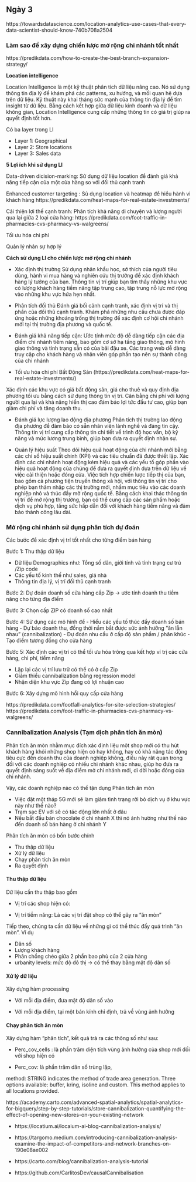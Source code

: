 ## Ngày 3 {-}


https://towardsdatascience.com/location-analytics-use-cases-that-every-data-scientist-should-know-740b708a2504

### Làm sao để xây dựng chiến lược mở rộng chi nhánh tốt nhất {-}

https://predikdata.com/how-to-create-the-best-branch-expansion-strategy/

**Location intelligence**

Location Intelligence là một kỹ thuật phân tích dữ liệu nâng cao. Nó sử dụng thông tin địa lý để khám phá các patterns, xu hướng, và mối quan hệ dựa trên dữ liệu. Kỹ thuật này khai tháng sức mạnh của thông tin địa lý để tìm insight từ dữ liệu. Bằng cách kết hợp giữa dữ liệu kinh doanh và dữ liệu không gian, Location Intelligence cung cấp những thông tin có giá trị giúp ra quyết định tốt hơn.

Có ba layer trong LI

- Layer 1: Geographical
- Layer 2: Store locations
- Layer 3: Sales data

**5 Lợi ích khi sử dụng LI**

Data-driven dicision-marking: Sử dụng dữ liệu location để đánh giá khả năng tiếp cận của một cửa hàng so với đối thủ cạnh tranh


Enhanced customer targeting : Sủ dụng location và heatmap để hiểu hành vi khách hàng https://predikdata.com/heat-maps-for-real-estate-investments/

Cải thiện lợi thế cạnh tranh:  Phân tích khả năng di chuyện và lượng người qua lại giữa 2 loại cửa hàng: https://predikdata.com/foot-traffic-in-pharmacies-cvs-pharmacy-vs-walgreens/

Tối ưu hóa chi phí

Quản lý nhân sự hợp lý


**Cách sử dụng LI cho chiến lược mở rộng chi nhánh**

- Xác định thị trường 
Sử dụng nhân khẩu học, sở thích của người tiêu dùng, hành vi mua hàng và nghiên cứu thị trường để xác định khách hàng lý tưởng của bạn. Thông tin vị trí giúp bạn tìm thấy những khu vực có lượng khách hàng tiềm năng tập trung cao, tập trung nỗ lực mở rộng vào những khu vực hứa hẹn nhất.

- Phân tích đối thủ
Đánh giá bối cảnh cạnh tranh, xác định vị trí và thị phần của đối thủ cạnh tranh. Khám phá những nhu cầu chưa được đáp ứng hoặc những khoảng trống thị trường để xác định cơ hội chi nhánh mới tại thị trường địa phương và quốc tế.

- Đánh giá khả năng tiếp cận:
Ước tính mức độ dễ dàng tiếp cận các địa điểm chi nhánh tiềm năng, bao gồm cơ sở hạ tầng giao thông, mô hình giao thông và tình trạng sẵn có của bãi đậu xe. Các trang web dễ dàng truy cập cho khách hàng và nhân viên góp phần tạo nên sự thành công của chi nhánh

- Tối ưu hóa chi phí Bất Động Sản (https://predikdata.com/heat-maps-for-real-estate-investments/)

Xác định các khu vực có giá bất động sản, giá cho thuê và quy định địa phương tối ưu bằng cách sử dụng thông tin vị trí. Cân bằng chi phí với lượng người qua lại và khả năng hiển thị cao đảm bảo lợi tức đầu tư cao, giúp bạn giảm chi phí và tăng doanh thu.

- Đánh giá lực lượng lao động địa phương
Phân tích thị trường lao động địa phương để đảm bảo có sẵn nhân viên lành nghề và đáng tin cậy. Thông tin vị trí cung cấp thông tin chi tiết về trình độ học vấn, bộ kỹ năng và mức lương trung bình, giúp bạn đưa ra quyết định nhân sự.

- Quản lý hiệu suất
Theo dõi hiệu quả hoạt động của chi nhánh mới bằng các chỉ số hiệu suất chính (KPI) và các tiêu chuẩn đã được thiết lập. Xác định các chi nhánh hoạt động kém hiệu quả và các yếu tố góp phần vào hiệu quả hoạt động của chúng để đưa ra quyết định dựa trên dữ liệu về việc cải thiện hoặc đóng cửa. Việc tích hợp chiến lược tiếp thị của bạn, bao gồm cả phương tiện truyền thông xã hội, với thông tin vị trí cho phép bạn thâm nhập các thị trường mới, nhắm mục tiêu vào các doanh nghiệp nhỏ và thúc đẩy mở rộng quốc tế. Bằng cách khai thác thông tin vị trí để mở rộng thị trường, bạn có thể cung cấp các sản phẩm hoặc dịch vụ phù hợp, tăng sức hấp dẫn đối với khách hàng tiềm năng và đảm bảo thành công lâu dài.


### Mở rộng chi nhánh sử dụng phân tích dự đoán {-}

Các bước để xác định vị trí tốt nhất cho từng điểm bán hàng

Bước 1: Thu thập dữ liệu

- Dữ liệu Demographics như: Tổng số dân, giới tính và tình trạng cư trú /Zip code
- Các yếu tố kinh thế như sales, giá nhà
- Thông tin địa lý, vị trí đối thủ cạnh tranh

Bước 2: Dự đoán doanh số cửa hàng cấp Zip -> ước tính doanh thu tiềm năng cho từng địa điểm

Bước 3: Chọn cấp ZIP có doanh số cao nhất

Bước 4: Sử dụng các mô hình để
- Hiểu các yếu tố thúc đẩy doanh số bán hàng
- Dự báo doanh thu, đồng thời nắm bắt được sức ảnh hưởng "ăn lẫn nhau" (cannibalization)
- Dự đoán nhu cầu ở cấp độ sản phẩm / phân khúc
- Tạo điểm tương đồng cho cửa hàng

Bước 5: Xác định các vị trí có thể tối ưu hóa trông qua kết hợp ví trị các cửa hàng, chi phí, tiềm năng

- Lặp lại các vị trí lưu trữ có thể có ở cấp Zip
- Giảm thiểu cannibalization bằng regression model
- Nhận diện khu vực Zip đang có lợi nhuận cao

Bước 6: Xây dựng mô hình hồi quy cấp cửa hàng

https://predikdata.com/footfall-analytics-for-site-selection-strategies/
https://predikdata.com/foot-traffic-in-pharmacies-cvs-pharmacy-vs-walgreens/


### Cannibalization Analysis (Tạm dịch phân tích ăn mòn) {-}

Phân tích ăn mòn nhằm mục đích xác định liệu một shop mới có thu hút khách hàng khỏi những shop hiện có hay không, hay có khả năng tác động tiêu cực đến doanh thu của doanh nghiệp không, điều này rât quan trong đối với các doanh nghiệp có nhiều chi nhánh khác nhau, giúp họ đưa ra quyết định sáng suốt về địa điểm mở chi nhánh mới, di dời hoặc đóng cửa chi nhánh.

Vậy, các doanh nghiệp nào có thể tận dụng Phân tích ăn mòn

- Việc đặt một tháp 5G mới sẽ làm giảm tình trạng rời bỏ dịch vụ ở khu vực này như thế nào?
- Trạm sạc EV với sẽ có tác động lớn nhất ở đâu
- Nếu bắt đầu bán chocolate ở chi nhánh X thì nó ảnh hưởng như thế nào đến doanh số bán hàng ở chi nhánh Y


Phân tích ăn mòn có bốn bước chính

- Thu thập dữ liệu
- Xử lý dữ liệu
- Chạy phân tích ăn mòn
- Ra quyết định

#### Thu thập dữ liệu {-}

Dữ liệu cần thu thập bao gồm

- Vị trí các shop hiện có:

- Vị trí tiềm năng: Là các vị trí đặt shop có thể gây ra "ăn mòn"

Tiếp theo, chúng ta cần dữ liệu về những gì có thể thúc đấy quá trình "ăn mòn". Ví dụ

- Dân số
- Lượng khách hàng 
- Phân chồng chéo giữa 2 phần bao phủ của 2 cửa hàng
- urbanity levels: mức độ đô thị -> có thể thay bằng mật độ dân số


#### Xử lý dữ liệu

Xây dựng hàm processing

- Với mỗi địa điểm, đưa mật độ dân số vào

- Với mỗi địa điểm, tại một bán kính chỉ định, trả về vùng ảnh hưởng

#### Chạy phân tích ăn mòn

Xây dựng hàm "phân tích", kết quả trả ra các thông số như sau:

- Perc_cov_cells : là phần trăm diện tích vùng ảnh hưởng của shop mới đối với shop hiện có

- Perc_cov: là phần trăm dân số trùng lặp, 

method: STRING indicates the method of trade area generation. Three options available: buffer, kring, isoline and custom. This method applies to all locations provided.

https://academy.carto.com/advanced-spatial-analytics/spatial-analytics-for-bigquery/step-by-step-tutorials/store-cannibalization-quantifying-the-effect-of-opening-new-stores-on-your-existing-network


- https://locatium.ai/locaium-ai-blog-cannibalization-analysis/

- https://targomo.medium.com/introducing-cannibalization-analysis-examine-the-impact-of-competitors-and-network-branches-on-190e08ae002

- https://carto.com/blog/cannibalization-analysis-tutorial

- https://github.com/CarlitosDev/causalCannibalisation
